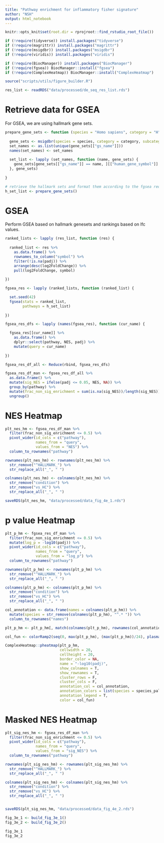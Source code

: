 ```yaml
---
title: "Pathway enrichment for inflammatory fisher signature"
author: "NSH"
output: html_notebook
---
```


```r
knitr::opts_knit$set(root.dir = rprojroot::find_rstudio_root_file())
```

```r
if (!require(tidyverse)) install.packages("tidyverse")
if (!require(magrittr)) install.packages("magrittr")
if (!require(msigdbr)) install.packages("msigdbr")
if (!require(viridis)) install.packages("viridis")

if (!require(BiocManager)) install.packages("BiocManager")
if (!require(fgsea)) BiocManager::install("fgsea")
if (!require(ComplexHeatmap)) BiocManager::install("ComplexHeatmap")

source("scripts/utils/figure_builder.R")
```

```r
res_list <- readRDS("data/processed/de_seq_res_list.rds")
```

# Retrieve data for GSEA

For GSEA, we are using hallmark gene sets.

```r
prepare_gene_sets <- function (species = "Homo sapiens", category = "H", subcategory = NULL) {
  
  gene_sets <- msigdbr(species = species, category = category, subcategory = subcategory)
  set_names <- as.list(unique(gene_sets[["gs_name"]]))
  names(set_names) <- set_names
  
  set_list <- lapply (set_names, function (name, gene_sets) {
    gene_sets[gene_sets[["gs_name"]] == name, ][["human_gene_symbol"]]
  }, gene_sets)
  
}

# retrieve the hallmark sets and format them according to the fgsea requirements
h_set_list <- prepare_gene_sets()
```

# GSEA

Perform GSEA based on hallmark genesets and rankings based on lfc values.

```r
ranked_lists <- lapply (res_list, function (res) {
  
  ranked_list <- res %>%
    as.data.frame() %>%
    rownames_to_column("symbol") %>%
    filter(!is.na(padj)) %>%
    arrange(desc(log2FoldChange)) %>%
    pull(log2FoldChange, symbol)
  
})

fgsea_res <- lapply (ranked_lists, function (ranked_list) {

  set.seed(42)
  fgsea(stats = ranked_list,
        pathways = h_set_list)
  
})

fgsea_res_dfs <- lapply (names(fgsea_res), function (cur_name) {

  fgsea_res[[cur_name]] %>%
    as.data.frame() %>%
    dplyr::select(pathway, NES, padj) %>%
    mutate(query = cur_name)
  
})

fgsea_res_df_all <- Reduce(rbind, fgsea_res_dfs)

fgsea_res_df_man <- fgsea_res_df_all %>%
  as.data.frame() %>%
  mutate(sig_NES = ifelse(padj <= 0.05, NES, NA)) %>%
  group_by(pathway) %>%
  mutate(frac_non_sig_enrichment = sum(is.na(sig_NES))/length(sig_NES)) %>%
  ungroup()
```

# NES Heatmap

```r
plt_nes_hm <- fgsea_res_df_man %>%
  filter(frac_non_sig_enrichment <= 0.5) %>%
  pivot_wider(id_cols = c("pathway"),
              names_from = "query",
              values_from = "NES") %>%
  column_to_rownames("pathway")

rownames(plt_nes_hm) <- rownames(plt_nes_hm) %>%
  str_remove("^HALLMARK_") %>%
  str_replace_all("_", " ")

colnames(plt_nes_hm) <- colnames(plt_nes_hm) %>%
  str_remove("condition") %>%
  str_remove("vs_HC") %>%
  str_replace_all("_", " ")

saveRDS(plt_nes_hm, "data/processed/data_fig_4e_1.rds")
```


# p value Heatmap

```r
plt_p_hm <- fgsea_res_df_man %>%
  filter(frac_non_sig_enrichment <= 0.5) %>%
  mutate(log_p = -log10(padj)) %>%
  pivot_wider(id_cols = c("pathway"),
              names_from = "query",
              values_from = "log_p") %>%
  column_to_rownames("pathway")

rownames(plt_p_hm) <- rownames(plt_p_hm) %>%
  str_remove("^HALLMARK_") %>%
  str_replace_all("_", " ")

colnames(plt_p_hm) <- colnames(plt_p_hm) %>%
  str_remove("condition") %>%
  str_remove("vs_HC") %>%
  str_replace_all("_", " ")

col_annotation <- data.frame(names = colnames(plt_p_hm)) %>%
  mutate(species = str_remove(colnames(plt_p_hm), "^.* ")) %>%
  column_to_rownames("names")

plt_p_hm <- plt_p_hm[, match(colnames(plt_p_hm), rownames(col_annotation))]

col_fun <- colorRamp2(seq(0, max(plt_p_hm), (max(plt_p_hm))/24), plasma(25))

ComplexHeatmap::pheatmap(plt_p_hm,
                         cellwidth = 20,
                         cellheight = 20,
                         border_color = NA,
                         name = "-log10(padj)",
                         show_colnames = T,
                         show_rownames = T,
                         cluster_rows = F,
                         cluster_cols = F,
                         annotation_col = col_annotation,
                         annotation_colors = list(species = species_pal),
                         annotation_legend = T,
                         color = col_fun)
```

# Masked NES Heatmap

```r
plt_sig_nes_hm <- fgsea_res_df_man %>%
  filter(frac_non_sig_enrichment <= 0.5) %>%
  pivot_wider(id_cols = c("pathway"),
              names_from = "query",
              values_from = "sig_NES") %>%
  column_to_rownames("pathway")

rownames(plt_sig_nes_hm) <- rownames(plt_sig_nes_hm) %>%
  str_remove("^HALLMARK_") %>%
  str_replace_all("_", " ")

colnames(plt_sig_nes_hm) <- colnames(plt_sig_nes_hm) %>%
  str_remove("condition") %>%
  str_remove("vs_HC") %>%
  str_replace_all("_", " ")


saveRDS(plt_sig_nes_hm, "data/processed/data_fig_4e_2.rds")
```


```r
fig_3e_1 <- build_fig_3e_1()
fig_3e_2 <- build_fig_3e_2()

fig_3e_1
fig_3e_2
```
